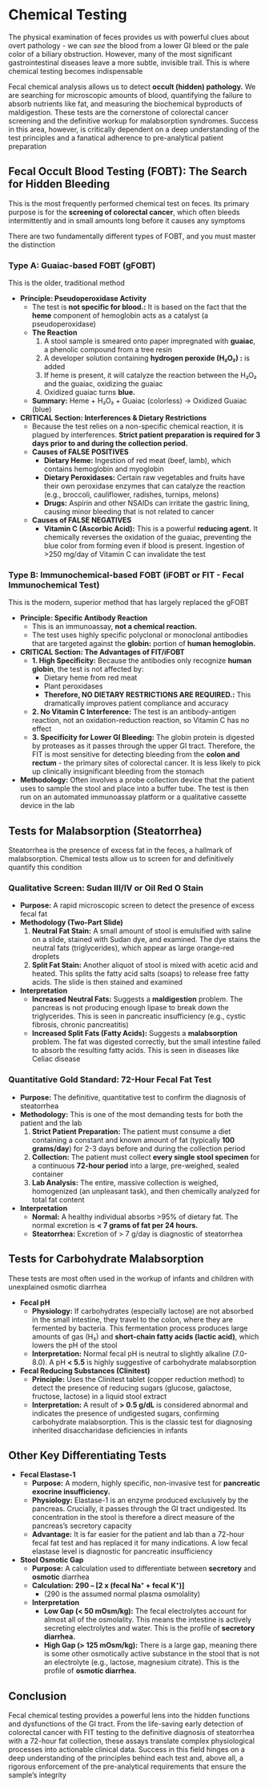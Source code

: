 # Chemical Testing {-}

The physical examination of feces provides us with powerful clues about overt pathology - we can *see* the blood from a lower GI bleed or the pale color of a biliary obstruction. However, many of the most significant gastrointestinal diseases leave a more subtle, invisible trail. This is where chemical testing becomes indispensable

Fecal chemical analysis allows us to detect **occult (hidden) pathology.** We are searching for microscopic amounts of blood, quantifying the failure to absorb nutrients like fat, and measuring the biochemical byproducts of maldigestion. These tests are the cornerstone of colorectal cancer screening and the definitive workup for malabsorption syndromes. Success in this area, however, is critically dependent on a deep understanding of the test principles and a fanatical adherence to pre-analytical patient preparation

## **Fecal Occult Blood Testing (FOBT): The Search for Hidden Bleeding** {-}

This is the most frequently performed chemical test on feces. Its primary purpose is for the **screening of colorectal cancer**, which often bleeds intermittently and in small amounts long before it causes any symptoms

There are two fundamentally different types of FOBT, and you must master the distinction

### **Type A: Guaiac-based FOBT (gFOBT)** {-}

This is the older, traditional method

*   **Principle: Pseudoperoxidase Activity**
    *   The test is **not specific for blood.:** It is based on the fact that the **heme** component of hemoglobin acts as a catalyst (a pseudoperoxidase)
    *   **The Reaction**
        1.  A stool sample is smeared onto paper impregnated with **guaiac**, a phenolic compound from a tree resin
        2.  A developer solution containing **hydrogen peroxide (H₂O₂) :** is added
        3.  If heme is present, it will catalyze the reaction between the H₂O₂ and the guaiac, oxidizing the guaiac
        4.  Oxidized guaiac turns **blue.**
    *   **Summary:** Heme + H₂O₂ + Guaiac (colorless) → Oxidized Guaiac (blue)

*   **CRITICAL Section: Interferences & Dietary Restrictions**
    *   Because the test relies on a non-specific chemical reaction, it is plagued by interferences. **Strict patient preparation is required for 3 days prior to and during the collection period.**
    *   **Causes of FALSE POSITIVES**
        *   **Dietary Heme:** Ingestion of red meat (beef, lamb), which contains hemoglobin and myoglobin
        *   **Dietary Peroxidases:** Certain raw vegetables and fruits have their own peroxidase enzymes that can catalyze the reaction (e.g., broccoli, cauliflower, radishes, turnips, melons)
        *   **Drugs:** Aspirin and other NSAIDs can irritate the gastric lining, causing minor bleeding that is not related to cancer
    *   **Causes of FALSE NEGATIVES**
        *   **Vitamin C (Ascorbic Acid):** This is a powerful **reducing agent.** It chemically reverses the oxidation of the guaiac, preventing the blue color from forming even if blood is present. Ingestion of >250 mg/day of Vitamin C can invalidate the test

### **Type B: Immunochemical-based FOBT (iFOBT or FIT - Fecal Immunochemical Test)** {-}

This is the modern, superior method that has largely replaced the gFOBT

*   **Principle: Specific Antibody Reaction**
    *   This is an immunoassay, **not a chemical reaction.**
    *   The test uses highly specific polyclonal or monoclonal antibodies that are targeted against the **globin:** portion of **human hemoglobin.**

*   **CRITICAL Section: The Advantages of FIT/iFOBT**
    *   **1. High Specificity:** Because the antibodies only recognize **human globin**, the test is not affected by:
        *   Dietary heme from red meat
        *   Plant peroxidases
        *   **Therefore, NO DIETARY RESTRICTIONS ARE REQUIRED.:** This dramatically improves patient compliance and accuracy
    *   **2. No Vitamin C Interference:** The test is an antibody-antigen reaction, not an oxidation-reduction reaction, so Vitamin C has no effect
    *   **3. Specificity for Lower GI Bleeding:** The globin protein is digested by proteases as it passes through the upper GI tract. Therefore, the FIT is most sensitive for detecting bleeding from the **colon and rectum** - the primary sites of colorectal cancer. It is less likely to pick up clinically insignificant bleeding from the stomach

*   **Methodology:** Often involves a probe collection device that the patient uses to sample the stool and place into a buffer tube. The test is then run on an automated immunoassay platform or a qualitative cassette device in the lab

## **Tests for Malabsorption (Steatorrhea)** {-}

Steatorrhea is the presence of excess fat in the feces, a hallmark of malabsorption. Chemical tests allow us to screen for and definitively quantify this condition

### **Qualitative Screen: Sudan III/IV or Oil Red O Stain** {-}

*   **Purpose:** A rapid microscopic screen to detect the presence of excess fecal fat
*   **Methodology (Two-Part Slide)**
    1.  **Neutral Fat Stain:** A small amount of stool is emulsified with saline on a slide, stained with Sudan dye, and examined. The dye stains the neutral fats (triglycerides), which appear as large orange-red droplets
    2.  **Split Fat Stain:** Another aliquot of stool is mixed with acetic acid and heated. This splits the fatty acid salts (soaps) to release free fatty acids. The slide is then stained and examined
*   **Interpretation**
    *   **Increased Neutral Fats:** Suggests a **maldigestion** problem. The pancreas is not producing enough lipase to break down the triglycerides. This is seen in pancreatic insufficiency (e.g., cystic fibrosis, chronic pancreatitis)
    *   **Increased Split Fats (Fatty Acids):** Suggests a **malabsorption** problem. The fat was digested correctly, but the small intestine failed to absorb the resulting fatty acids. This is seen in diseases like Celiac disease

### **Quantitative Gold Standard: 72-Hour Fecal Fat Test** {-}

*   **Purpose:** The definitive, quantitative test to confirm the diagnosis of steatorrhea
*   **Methodology:** This is one of the most demanding tests for both the patient and the lab
    1.  **Strict Patient Preparation:** The patient must consume a diet containing a constant and known amount of fat (typically **100 grams/day**) for 2-3 days before and during the collection period
    2.  **Collection:** The patient must collect **every single stool specimen** for a continuous **72-hour period** into a large, pre-weighed, sealed container
    3.  **Lab Analysis:** The entire, massive collection is weighed, homogenized (an unpleasant task), and then chemically analyzed for total fat content
*   **Interpretation**
    *   **Normal:** A healthy individual absorbs >95% of dietary fat. The normal excretion is **< 7 grams of fat per 24 hours.**
    *   **Steatorrhea:** Excretion of > 7 g/day is diagnostic of steatorrhea

## **Tests for Carbohydrate Malabsorption** {-}

These tests are most often used in the workup of infants and children with unexplained osmotic diarrhea

*   **Fecal pH**
    *   **Physiology:** If carbohydrates (especially lactose) are not absorbed in the small intestine, they travel to the colon, where they are fermented by bacteria. This fermentation process produces large amounts of gas (H₂) and **short-chain fatty acids (lactic acid)**, which lowers the pH of the stool
    *   **Interpretation:** Normal fecal pH is neutral to slightly alkaline (7.0-8.0). A pH **< 5.5** is highly suggestive of carbohydrate malabsorption

*   **Fecal Reducing Substances (Clinitest)**
    *   **Principle:** Uses the Clinitest tablet (copper reduction method) to detect the presence of reducing sugars (glucose, galactose, fructose, lactose) in a liquid stool extract
    *   **Interpretation:** A result of **> 0.5 g/dL** is considered abnormal and indicates the presence of undigested sugars, confirming carbohydrate malabsorption. This is the classic test for diagnosing inherited disaccharidase deficiencies in infants

## **Other Key Differentiating Tests** {-}

*   **Fecal Elastase-1**
    *   **Purpose:** A modern, highly specific, non-invasive test for **pancreatic exocrine insufficiency.**
    *   **Physiology:** Elastase-1 is an enzyme produced exclusively by the pancreas. Crucially, it passes through the GI tract undigested. Its concentration in the stool is therefore a direct measure of the pancreas's secretory capacity
    *   **Advantage:** It is far easier for the patient and lab than a 72-hour fecal fat test and has replaced it for many indications. A low fecal elastase level is diagnostic for pancreatic insufficiency

*   **Stool Osmotic Gap**
    *   **Purpose:** A calculation used to differentiate between **secretory** and **osmotic** diarrhea
    *   **Calculation:** **290 – [2 x (fecal Na⁺ + fecal K⁺)]**
        *   (290 is the assumed normal plasma osmolality)
    *   **Interpretation**
        *   **Low Gap (< 50 mOsm/kg):** The fecal electrolytes account for almost all of the osmolality. This means the intestine is actively secreting electrolytes and water. This is the profile of **secretory diarrhea.**
        *   **High Gap (> 125 mOsm/kg):** There is a large gap, meaning there is some other osmotically active substance in the stool that is not an electrolyte (e.g., lactose, magnesium citrate). This is the profile of **osmotic diarrhea.**

## **Conclusion** {-}

Fecal chemical testing provides a powerful lens into the hidden functions and dysfunctions of the GI tract. From the life-saving early detection of colorectal cancer with FIT testing to the definitive diagnosis of steatorrhea with a 72-hour fat collection, these assays translate complex physiological processes into actionable clinical data. Success in this field hinges on a deep understanding of the principles behind each test and, above all, a rigorous enforcement of the pre-analytical requirements that ensure the sample's integrity
